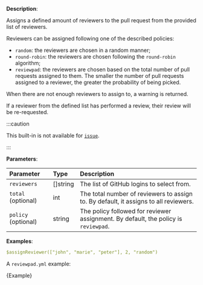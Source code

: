 
**Description**:

Assigns a defined amount of reviewers to the pull request from the provided list of reviewers.

Reviewers can be assigned following one of the described policies:
- `random`: the reviewers are chosen in a random manner;
- `round-robin`: the reviewers are chosen following the `round-robin` algorithm;
- `reviewpad`: the reviewers are chosen based on the total number of pull requests assigned to them. The smaller the number of pull requests assigned to a reviewer, the greater the probability of being picked.

When there are not enough reviewers to assign to, a warning is returned.

If a reviewer from the defined list has performed a review, their review will be re-requested.

:::caution

This built-in is not available for [`issue`](/guides/syntax#workflow).

:::

**Parameters**:

| Parameter            | Type       | Description                                                                          |
| :------------------- | :--------- | :----------------------------------------------------------------------------------- |
| `reviewers`          | \[]string  | The list of GitHub logins to select from.                                            |
| `total` (optional)   | int        | The total number of reviewers to assign to. By default, it assigns to all reviewers. |
| `policy` (optional)  | string     | The policy followed for reviewer assignment. By default, the policy is `reviewpad`.  |

**Examples**:

```yml
$assignReviewer(["john", "marie", "peter"], 2, "random")
```

A `reviewpad.yml` example:

<CodeBlock language="yml" title="reviewpad.yml">{Example}</CodeBlock>
